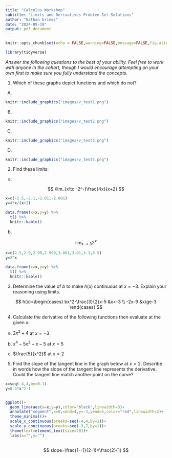 ```yaml
---
title: "Calculus Workshop"
subtitle: "Limits and Derivatives Problem Set Solutions"
author: "Nathan Grimes"
date: "2024-09-19"
output: pdf_document
---
```


```r
knitr::opts_chunk$set(echo = FALSE,warning=FALSE,message=FALSE,fig.align = 'center')

library(tidyverse)
```

*Answer the following questions to the best of your ability. Feel free to work with anyone in the cohort, though I would encourage attempting on your own first to make sure you fully understand the concepts.*

1) Which of these graphs depict functions and which do not?

\textcolor{blue}{Graphs A,B, and C all fail the vertical line test. Thus they are not functions. Graph D is a function because passes the vertical line test and thus is a function.}

A) 
```r
knitr::include_graphics("images/v_test1.png")
```

B)
```r
knitr::include_graphics("images/v_test2.png")
```

C)

```r
knitr::include_graphics("images/v_test3.png")
```

D)

```r
knitr::include_graphics("images/v_test4.png")
```


2) Find these limits:

a)

$$
\lim_{x\to -2^-}\frac{4x}{x+2}
$$

\textcolor{blue}{Evaluate the function from the left of ever closer values to infinty. We can see from the approximation below the limit approaches 2 from the left}

```r
x=c(-2.5,-2.1,-2.01,-2.001)
y=4*x/(x+2)

data.frame(x=x,y=y) %>% 
  t() %>% 
  knitr::kable()
```


b) 

$$
\lim_{x\to 3}2^x
$$

\textcolor{blue}{The table below shows that the limit approaches 8 at x=3 from both directions}

```r
x=c(2.5,2.9,2.99,2.999,3.001,3.01,3.1,3.5)
y=2^x

data.frame(x=x,y=y) %>% 
  t() %>% 
  knitr::kable()
```


3) Determine the value of $b$ to make $h(x)$ continuous at $x=-3$. Explain your reasoning using limits.

$$
h(x)=\begin{cases}
bx^2-\frac{3}{2}x-5 &x<-3 \\
-2x-9 &x\ge-3
\end{cases}
$$

\textcolor{blue}{This function is broken down into disparate pieces. To connect them an make them continuous we need both to approach the same value at x. Otherwise they will not converge. First we can evaluate the bottom part at x=3, then adjust b to get the top part to also equal that same value.}


\begin{align}
-2(-3)-9=-3\\
b(-3)^2-\frac{3}{2}(-3)-5=-3\\
9b+\frac{9}{2}=2\\
9b=\frac{-5}{2}\\
b=\frac{-5}{18}
\end{align}



4) Calculate the derivative of the following functions then evaluate at the given x:

a) $2x^2+4$ at $x=-3$


\begin{align}
2x^2+4\\
\frac{d}{dx}=4x\\
\frac{d}{dx(3)}=4(-3)=-12
\end{align}


b) $x^4-5x^3+x-5$ at $x=5$


\begin{align}
x^4-5x^3+x-5 \\
\frac{d}{dx}=4x^3-15x^2+1 \\
4(5)^3-15(5)^2+1=126
\end{align}


c) $\frac{5}{x^2}$ at $x=2$


\begin{align}
\frac{5}{x^2}\\
\frac{d}{dx}=-10x^{-3}\\
-10(2)^{-3}=1.25
\end{align}


\pagebreak

5) Find the slope of the tangent line in the graph below at $x=2$. Describe in words how the slope of the tangent line represents the derivative. Could the tangent line match another point on the curve?

```r
x=seq(-4,4,by=0.1)
y=0.5*x^2-1


ggplot()+
  geom_line(aes(x=x,y=y),color="black",linewidth=3)+
  annotate("segment",x=0,xend=4,y=-3,yend=5,color="red",linewidth=2)+
  theme_minimal()+
  scale_x_continuous(breaks=seq(-4,4,by=1))+
  scale_y_continuous(breaks=seq(-3,7,by=1))+
  theme(text=element_text(size=28))+
  labs(x="",y="")
  
```

\textcolor{blue}{Using rise over run we can take two points on the tangent line to find the slope. The tangent line provides the slope or instaneous rate of change at single point along the curve. Therefore the slope of the tangent line is the derivative. In this graph $\frac{dy}{dx}=2$ is unique at only x=2. However in other curves, such as sine waves or higher order polynomials, it is possible for different tangent lines to have the same slope}

$$
slope=\frac{1--1}{2-1}=\frac{2}{1}
$$
